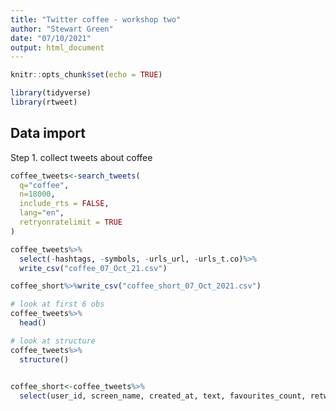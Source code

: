 ```yaml
---
title: "Twitter coffee - workshop two"
author: "Stewart Green"
date: "07/10/2021"
output: html_document
---
```


```r
knitr::opts_chunk$set(echo = TRUE)

library(tidyverse)
library(rtweet)
```

## Data import

Step 1. collect tweets about coffee

```r

coffee_tweets<-search_tweets(
  q="coffee",
  n=18000,
  include_rts = FALSE,
  lang="en",
  retryonratelimit = TRUE
)

coffee_tweets%>%
  select(-hashtags, -symbols, -urls_url, -urls_t.co)%>%
  write_csv("coffee_07_Oct_21.csv")

coffee_short%>%write_csv("coffee_short_07_Oct_2021.csv")

```

```r
# look at first 6 obs
coffee_tweets%>%
  head()

# look at structure
coffee_tweets%>%
  structure()

  
coffee_short<-coffee_tweets%>%
  select(user_id, screen_name, created_at, text, favourites_count, retweet_count)

```
 
```r

```

